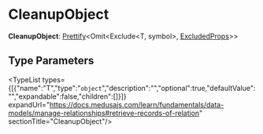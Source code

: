 
# CleanupObject

 **CleanupObject**: [Prettify](../types.Prettify/page.mdx)&#60;Omit&#60;Exclude&#60;T, symbol&#62;, [ExcludedProps](../types.ExcludedProps/page.mdx)&#62;&#62;

## Type Parameters

<TypeList types={[{"name":"T","type":"`object`","description":"","optional":true,"defaultValue":"","expandable":false,"children":[]}]} expandUrl="https://docs.medusajs.com/learn/fundamentals/data-models/manage-relationships#retrieve-records-of-relation" sectionTitle="CleanupObject"/>
